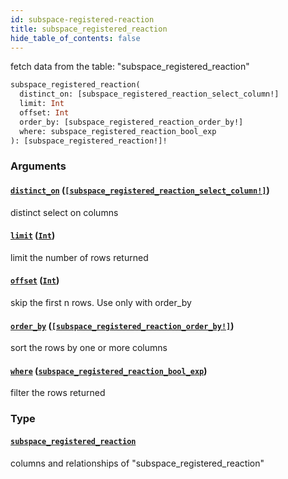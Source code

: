 ```yaml
---
id: subspace-registered-reaction
title: subspace_registered_reaction
hide_table_of_contents: false
---
```



fetch data from the table: "subspace_registered_reaction"

```graphql
subspace_registered_reaction(
  distinct_on: [subspace_registered_reaction_select_column!]
  limit: Int
  offset: Int
  order_by: [subspace_registered_reaction_order_by!]
  where: subspace_registered_reaction_bool_exp
): [subspace_registered_reaction!]!
```


### Arguments

#### [`distinct_on`](#) ([`[subspace_registered_reaction_select_column!]`](../enums/subspace-registered-reaction-select-column))

distinct select on columns


#### [`limit`](#) ([`Int`](../scalars/int))

limit the number of rows returned


#### [`offset`](#) ([`Int`](../scalars/int))

skip the first n rows. Use only with order_by


#### [`order_by`](#) ([`[subspace_registered_reaction_order_by!]`](../inputs/subspace-registered-reaction-order-by))

sort the rows by one or more columns


#### [`where`](#) ([`subspace_registered_reaction_bool_exp`](../inputs/subspace-registered-reaction-bool-exp))

filter the rows returned


### Type

#### [`subspace_registered_reaction`](../objects/subspace-registered-reaction)

columns and relationships of "subspace_registered_reaction"





